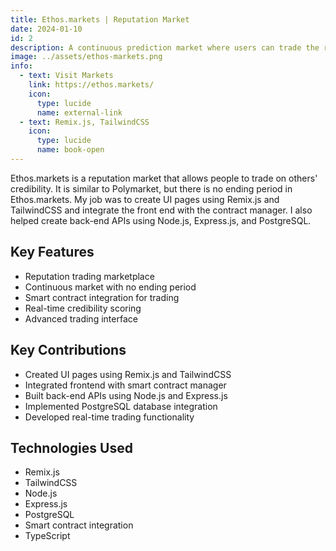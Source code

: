 ```yaml
---
title: Ethos.markets | Reputation Market
date: 2024-01-10
id: 2
description: A continuous prediction market where users can trade the reputation scores of individuals in the crypto ecosystem, creating financial incentives around credibility
image: ../assets/ethos-markets.png
info:
  - text: Visit Markets
    link: https://ethos.markets/
    icon:
      type: lucide
      name: external-link
  - text: Remix.js, TailwindCSS
    icon:
      type: lucide
      name: book-open
---
```


Ethos.markets is a reputation market that allows people to trade on others' credibility. It is similar to Polymarket, but there is no ending period in Ethos.markets. My job was to create UI pages using Remix.js and TailwindCSS and integrate the front end with the contract manager. I also helped create back-end APIs using Node.js, Express.js, and PostgreSQL.

## Key Features

- Reputation trading marketplace
- Continuous market with no ending period
- Smart contract integration for trading
- Real-time credibility scoring
- Advanced trading interface

## Key Contributions

- Created UI pages using Remix.js and TailwindCSS
- Integrated frontend with smart contract manager
- Built back-end APIs using Node.js and Express.js
- Implemented PostgreSQL database integration
- Developed real-time trading functionality

## Technologies Used

- Remix.js
- TailwindCSS
- Node.js
- Express.js
- PostgreSQL
- Smart contract integration
- TypeScript
